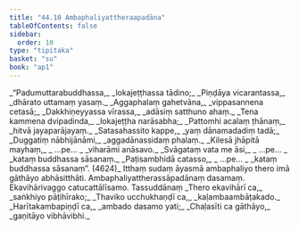 ```yaml
---
title: "44.10 Ambaphaliyattheraapadāna"
tableOfContents: false
sidebar:
  order: 10
type: "tipitaka"
basket: "su"
book: "ap1"
---
```



<DynamicBreadcrumb />

<Division number="81" book="ap1" bookNo="20" page="435">

<Paragraph number="5762" type="verses" book="ap1">
_“Padumuttarabuddhassa,_  
_lokajeṭṭhassa tādino;_  
_Piṇḍāya vicarantassa,_  
_dhārato uttamaṃ yasaṃ._  

</Paragraph>

</Division>
<Division number="82" book="ap1" bookNo="20" page="435">

<Paragraph number="5763" type="verses" book="ap1">
_Aggaphalaṃ gahetvāna,_  
_vippasannena cetasā;_  
_Dakkhiṇeyyassa vīrassa,_  
_adāsiṃ satthuno ahaṃ._  

</Paragraph>

</Division>
<Division number="83" book="ap1" bookNo="20" page="435">

<Paragraph number="5764" type="verses" book="ap1">
_Tena kammena dvipadinda,_  
_lokajeṭṭha narāsabha;_  
_Pattomhi acalaṃ ṭhānaṃ,_  
_hitvā jayaparājayaṃ._  

</Paragraph>

</Division>
<Division number="84" book="ap1" bookNo="20" page="436">

<Paragraph number="5765" type="verses" book="ap1">
_Satasahassito kappe,_  
_yaṃ dānamadadiṃ tadā;_  
_Duggatiṃ nābhijānāmi,_  
_aggadānassidaṃ phalaṃ._  

</Paragraph>

</Division>
<Division number="85" book="ap1" bookNo="20" page="436">

<Paragraph number="5766" type="verses" book="ap1">
_Kilesā jhāpitā mayhaṃ,_  
_ …pe… _  
_viharāmi anāsavo._  

</Paragraph>

</Division>
<Division number="86" book="ap1" bookNo="20" page="436">

<Paragraph number="5767" type="verses" book="ap1">
_Svāgataṃ vata me āsi,_  
_ …pe… _  
_kataṃ buddhassa sāsanaṃ._  

</Paragraph>

</Division>
<Division number="87" book="ap1" bookNo="20" page="436">

<Paragraph number="5768" type="verses" book="ap1">
_Paṭisambhidā catasso,_  
_ …pe… _  
_kataṃ buddhassa sāsanaṃ”. (4624)_  

</Paragraph>

<Paragraph number="5769" book="ap1">
Itthaṃ sudaṃ āyasmā ambaphaliyo thero imā gāthāyo abhāsitthāti.

</Paragraph>
</Division>

<Paragraph number="5770" type="center" book="ap1">
Ambaphaliyattherassāpadānaṃ dasamaṃ.



</Paragraph>

<Paragraph number="5771" type="center" book="ap1">
Ekavihārivaggo catucattālīsamo.



</Paragraph>

<Paragraph number="5772" type="center" book="ap1">
Tassuddānaṃ


</Paragraph>

<Paragraph number="5773" type="verses" book="ap1">
_Thero ekavihārī ca,_  
_saṅkhiyo pāṭihīrako;_  
_Thaviko ucchukhaṇḍī ca,_  
_kaḷambaambāṭakado._  

</Paragraph>

<Paragraph number="5774" type="verses" book="ap1">
_Harītakambapiṇḍī ca,_  
_ambado dasamo yati;_  
_Chaḷasīti ca gāthāyo,_  
_gaṇitāyo vibhāvibhi._
</Paragraph>